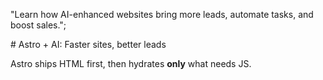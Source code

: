
  "Learn how AI-enhanced websites bring more leads, automate tasks, and boost sales.";

<BaseLayout title={title} description={description}>
  # Astro + AI: Faster sites, better leads

  Astro ships HTML first, then hydrates **only** what needs JS.

  <CtaButton client:visible label="Book Your Consultation" />
</BaseLayout>
